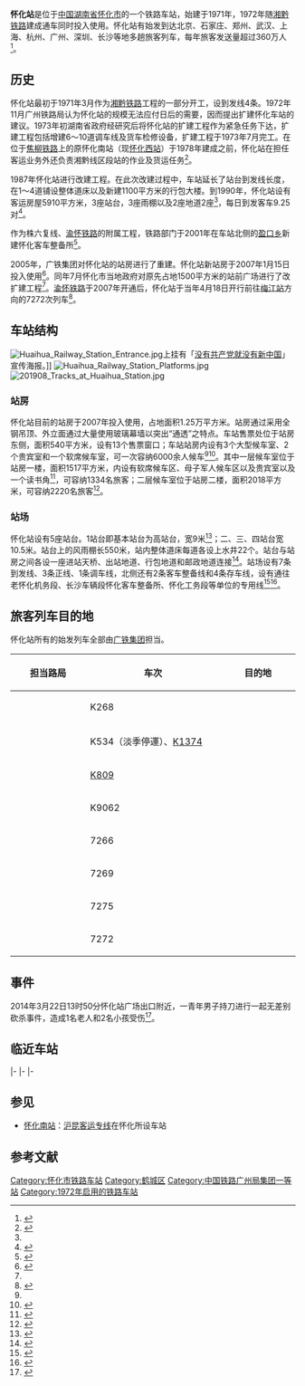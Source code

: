 {{Infobox China railway station
|车站名称=怀化站
|图片=Huaihua Railway Station.jpg
|图片介绍=站房
|车站拼音=Huáihuà zhàn
|英文名称=Huaihua Railway Station
|车站代码=35534<ref>{{cite book|title=中华人民共和国铁路车站代码（GB/T 10302-2010）|publisher=中国标准出版社|year=2010|isbn=155066140495|ignore-isbn-error=true|pages=16}}</ref>
|电报码=HHQ
|拼音码=HHU
|始建年份=1971年
|开通运营=1972年
|车站类型=
|车站位置={{CHN}}[[湖南省|湖南省]][[怀化市|怀化市]]
|坐标={{coord|27|33|39|N|109|57|48|E|display=inline,title}}
|归属=[[广州铁路集团|广州铁路集团]][[怀化车务段|怀化车务段]]
|线路=[[沪昆铁路|沪昆铁路]]、[[渝怀铁路|渝怀铁路]]、[[焦柳铁路|焦柳铁路]]
|车站等级=一等站<ref name="grg"/>
|月台数目=
|股道数目=
|網站=
|route_map = [[Template:怀化市铁路车站RDT/怀化站|Template:怀化市铁路车站RDT/怀化站]]
}}

'''怀化站'''是位于[[中国|中国]][[湖南省|湖南省]][[怀化市|怀化市]]的一个铁路车站，始建于1971年，1972年随[[湘黔铁路|湘黔铁路]]建成通车同时投入使用。怀化站有始发到达北京、石家庄、郑州、武汉、上海、杭州、广州、深圳、长沙等地多趟旅客列车，每年旅客发送量超过360万人<ref>{{Cite web |url=http://www.tieliu.com.cn/zhishi/2007/200702/2007-02-07/20070207163608_28841.html |title=湘西门户怀化站 |accessdate=2011-05-20 |publisher=铁流网 |date=2007-02-07 }}{{dead link|date=2018年2月 |bot=InternetArchiveBot |fix-attempted=yes }}</ref>。

==历史==
怀化站最初于1971年3月作为[[湘黔铁路|湘黔铁路]]工程的一部分开工，设到发线4条。1972年11月广州铁路局认为怀化站的规模无法应付日后的需要，因而提出扩建怀化车站的建议。1973年初湖南省政府经研究后将怀化站的扩建工程作为紧急任务下达，扩建工程包括增建6～10道调车线及货车检修设备，扩建工程于1973年7月完工。在位于[[焦柳铁路|焦柳铁路]]上的原怀化南站（现[[怀化西站|怀化西站]]）于1978年建成之前，怀化站在担任客运业务外还负责湘黔线区段站的作业及货运任务<ref name="tielu">{{cite web|title=怀化火车站|url=http://www.tielu.cn/guangtie/huaihuahuochezhan.html|publisher=铁路网|date=2015-10-14|access-date=2017-11-03|archive-date=2020-12-05|archive-url=https://web.archive.org/web/20201205092534/http://www.tielu.cn/guangtie/huaihuahuochezhan.html|dead-url=no}}</ref>。

1987年怀化站进行改建工程。在此次改建过程中，车站延长了站台到发线长度，在1～4道铺设整体道床以及新建1100平方米的行包大楼。到1990年，怀化站设有客运房屋5910平方米，3座站台，3座雨棚以及2座地道2座<ref name="tielu"/>，每日到发客车9.25对<ref name="huaihua">{{cite web|title=怀化火车站的历史沿革|url=http://huaihua.tianyour.com/web/detail_Article.html?articleId=100|publisher=甜游怀化|date=2016-11-21|access-date=2017-11-03|archive-date=2020-11-26|archive-url=https://web.archive.org/web/20201126153426/http://huaihua.tianyour.com/web/detail_Article.html?articleId=100|dead-url=no}}</ref>。

作为株六复线、[[渝怀铁路|渝怀铁路]]的附属工程，铁路部门于2001年在车站北侧的[[盈口乡|盈口乡]]新建怀化客车整备所<ref>{{cite news|title=法院兵分5路：拆除在重点工程征地内的突建房|url=http://news.sina.com.cn/c/2001-11-13/398359.html|work=法制日报|publisher=搜狐网|date=2001-11-13}}</ref>。

2005年，广铁集团对怀化站的站房进行了重建。怀化站新站房于2007年1月15日投入使用<ref name="building">{{cite news|title=怀化火车新站完工 将成湘鄂渝黔桂周边最大火车站|url=http://hn.rednet.cn/c/2006/12/20/1066308.htm|publisher=红网|date=2006-12-20|accessdate=2017-11-03|archive-date=2007-03-23|archive-url=https://web.archive.org/web/20070323111900/http://hn.rednet.cn/c/2006/12/20/1066308.htm|dead-url=no}}</ref>。同年7月怀化市当地政府对原先占地1500平方米的站前广场进行了改扩建工程<ref name="huaihua"/>。[[渝怀铁路|渝怀铁路]]于2007年开通后，怀化站于当年4月18日开行前往[[梅江站|梅江站]]方向的7272次列车<ref>{{cite news|title=怀化首列西行列车驶出 4·18提速怀化车站呈现三大亮|url=http://www.0745news.cn/2007/0418/7596.shtml|publisher=怀化新闻网|date=2007-04-18|access-date=2017-11-03|archive-url=https://web.archive.org/web/20171107013318/http://www.0745news.cn/2007/0418/7596.shtml|archive-date=2017-11-07|dead-url=yes}}</ref>。

==车站结构==
[[File:Huaihua_Railway_Station_Entrance.jpg|thumb]]上挂有「[[没有共产党就没有新中国|没有共产党就没有新中国]]」宣传海报。]]
[[File:Huaihua_Railway_Station_Platforms.jpg|thumb]]
[[File:201908_Tracks_at_Huaihua_Station.jpg|thumb]]
===站房===
怀化站目前的站房于2007年投入使用，占地面积1.25万平方米。站房通过采用全钢吊顶、外立面通过大量使用玻璃幕墙以突出“通透”之特点。车站售票处位于站房东侧，面积540平方米，设有13个售票窗口；车站站房内设有3个大型候车室、2个贵宾室和一个软席候车室，可一次容纳6000余人候车<ref name="building"/><ref>{{cite web|title=新照片-老照片：怀化火车站大变样|url=http://www.0745news.cn/2008/0924/44007.shtml|publisher=怀化新闻网|date=2008-09-24|access-date=2017-11-03|archive-url=https://web.archive.org/web/20171107013826/http://www.0745news.cn/2008/0924/44007.shtml|archive-date=2017-11-07|dead-url=yes}}</ref>。其中一层候车室位于站房一楼，面积1517平方米，内设有软席候车区、母子军人候车区以及贵宾室以及一个读书角<ref>{{cite news|title=怀化火车站设“读书角” 成农民工出行免费读书乐园|url=http://hn.rednet.cn/c/2014/02/08/3267883.htm|publisher=红网|date=2014-02-08|accessdate=2017-11-03|archive-date=2019-11-18|archive-url=https://web.archive.org/web/20191118130007/https://hn.rednet.cn/c/2014/02/08/3267883.htm|dead-url=no}}</ref>，可容纳1334名旅客；二层候车室位于站房二楼，面积2018平方米，可容纳2220名旅客<ref name="grg">{{cite web|title=大站风采 怀化站|url=http://www.gzrailway.com.cn/station-hh.aspx|publisher=广铁集团|accessdate=2017-11-04|deadurl=yes|archiveurl=https://web.archive.org/web/20171107055428/http://www.gzrailway.com.cn/station-hh.aspx|archivedate=2017年11月7日|df=}}</ref>。

===站场===
怀化站设有5座站台。1站台即基本站台为高站台，宽9米<ref>{{cite news|title=中铁二十五局集团建安公司承建的怀化站站台装修施工正酣|url=http://www.ccbuild.com/article-395328-1.html|publisher=建筑时空|date=2007-07-16|access-date=2017-11-03|archive-url=https://web.archive.org/web/20171107070156/http://www.ccbuild.com/article-395328-1.html|archive-date=2017-11-07|dead-url=yes}}</ref>；二、三、四站台宽10.5米。站台上的风雨棚长550米，站内整体道床每道各设上水井22个。站台与站房之间各设一座进站天桥、出站地道、行包地道和邮政地道连接<ref>{{cite web|title=怀化火车站|url=http://www.gzrailway.com.cn/detail.aspx?id=1582|publisher=广铁集团|author=广铁集团党委宣传部|date=2011-12-24|deadurl=yes|archiveurl=https://web.archive.org/web/20171107020224/http://www.gzrailway.com.cn/detail.aspx?id=1582|archivedate=2017年11月7日|df=}}</ref>。站场设有7条到发线、3条正线、1条调车线，北侧还有2条客车整备线和4条存车线，设有通往老怀化机务段、长沙车辆段怀化客车整备所、怀化工务段等单位的专用线<ref>{{cite journal|author=申宏华|title=怀化南站点线能力利用与提高研究|publisher=华南理工大学|year=2007|doi=10.7666/d.Y1275821}}</ref><ref>{{cite journal|author=王充|title=怀化铁路枢纽货运系统布局优化研究|work=铁道货运|year=2019|doi=10.16669/j.cnki.issn.1004-2024.2019.03.07}}</ref>。

== 旅客列车目的地 ==
怀化站所有的始发列车全部由[[广铁集团|广铁集团]]担当。
{| class="wikitable sortable" style="font-size: 90%"
!style="width:8em;"|担当路局
!style="width:15em;"|车次
!style="width:8em;"|目的地
|-
|rowspan=10|<center>{{sort|Guangzhou|[[广州铁路（集团）公司|广州铁路集团]]}}
|K268
|{{站|北京西}}
|-
|K534（淡季停運）、[[K1374/1375、K1373/1376次列车|K1374]]
|{{站|上海南}}
|-
|[[K807/810、K808/809次列车|K809]]
|{{站|無錫}}
|-
|K9062
|{{站|深圳東}}
|-
|7266
|{{站|澧縣}}
|-
|7269
|{{站|塘豹}}
|-
|7275
|{{站|新晃}}
|-
|7272
|{{站|梅江}}
|}

==事件==
{{main|湖南怀化火车站广场砍人事件}}
2014年3月22日13时50分怀化站广场出口附近，一青年男子持刀进行一起无差别砍杀事件，造成1名老人和2名小孩受伤<ref>{{cite web |title = 湖南怀化火车站发生恶意砍伤路人事件 嫌疑人抓获 |url = http://news.xinhuanet.com/yzyd/local/20140322/c_119895404.htm |work = 中国新闻网 |date = 2014-03-22 |accessdate = 2014-03-22 |archive-date = 2014-03-25 |archive-url = https://web.archive.org/web/20140325134925/http://news.xinhuanet.com/yzyd/local/20140322/c_119895404.htm |dead-url = no }}</ref>。

==临近车站==
{{start rail box|[[File:China_Railways.svg|16px]][[中国铁路|中国铁路]]}}
{{s-inop|[[怀化东站|怀化东站]]|[[上海站|上海]]方向}}
{{s-line|[[沪昆铁路|沪昆铁路]]<br />{{0}}← 9km 怀化站 10km →}}
{{s-inop|[[公坪站|公坪站]]|[[昆明站|昆明]]方向}}
|-
{{s-inop|[[象鼻子站|象鼻子站]]|[[焦作站|焦作]]方向}}
{{s-line|[[焦柳铁路|焦柳铁路]]<br />← 5km 怀化站 4km →}}
{{s-inop|[[怀化西站|怀化西站]]|[[柳州站|柳州]]方向<br>[[怀邵衡铁路|怀邵衡铁路]]{{站|衡阳}}方向}}
|-
{{S-abandoned|<s>旧[[怀化西站|怀化西站]]</s>|<s>[[柳州站|柳州]]方向</s>}}
{{s-line|<s>[[焦柳铁路|焦柳铁路]]旧线</s><br /> ←{{0}}{{0}}{{0}}{{0}} 怀化站 {{0}}{{0}}{{0}} {{0}}{{0}}}}
{{Terminus}}
|-
{{s-inop|[[同田湾站|同田湾站]]|{{站|重庆北}}方向}}
{{s-line|[[渝怀铁路|渝怀铁路]]<br />← 11km 怀化站{{0}} {{0}} {{0}} {{0}}}}
{{Terminus}}
{{end box}}

==参见==
*[[怀化南站|怀化南站]]：[[沪昆客运专线|沪昆客运专线]]在怀化所设车站

==参考文献==
{{commons category|Huaihua Railway Station}}
{{reflist}}

{{沪昆铁路}}
{{焦柳铁路}}
{{渝怀铁路}}

[[Category:怀化市铁路车站|Category:怀化市铁路车站]]
[[Category:鹤城区|Category:鹤城区]]
[[Category:中国铁路广州局集团一等站|Category:中国铁路广州局集团一等站]]
[[Category:1972年启用的铁路车站|Category:1972年启用的铁路车站]]